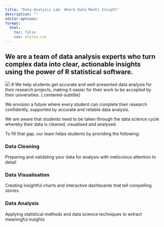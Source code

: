 ```yaml
---
title: "Data Analysis Lab: Where Data Meets Insight"
description: ""
editor-options:
format: 
  html: 
    toc: false
    css: styles.css
---
```


::: hero-section
# We are a team of data analysis experts who turn complex data into clear, actionable insights using the power of R statistical software. {.centered-subtitle}
![](images/presentation.png){.hero-image}
# We help students get accurate and well-presented data analysis for their research projects, making it easier for their work to be accepted by their universities. {.centered-subtitle}

:::

::::::::: main-content
::: {.content-block .intro}
We envision a future where every student can complete their research confidently, supported by accurate and reliable data analysis.

:::

::: content-block
We are aware that students need to be taken through the data science cycle whereby their data is cleaned, visualised and analysed.

To fill that gap, our team helps students by providing the following:
:::

:::::: services-grid
::: service-card
### **Data Cleaning**

Preparing and validating your data for analysis with meticulous attention to detail
:::

::: service-card
### **Data Visualisation**

Creating insightful charts and interactive dashboards that tell compelling stories
:::

::: service-card
### **Data Analysis**

Applying statistical methods and data science techniques to extract meaningful insights
:::
::::::
:::::::::
